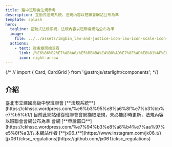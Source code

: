 ```yaml
---
title: 建中班聯會法規參考
description: 互動式法規系統，法規內容以班聯會網站公布為準
template: splash
hero:
  tagline: 互動式法規系統，法規內容以班聯會網站公布為準
  image:
    file: ../../assets/imgbin_law-and-justice-icon-law-icon-scale-icon-png.png
  actions:
    - text: 從憲章開始查看
      link: /%E6%86%B2%E7%AB%A0/%E5%BB%BA%E4%B8%AD%E7%8F%AD%E8%81%AF%E6%9C%83%E6%86%B2%E7%AB%A0
      icon: right-arrow
---
```


{/* // import { Card, CardGrid } from '@astrojs/starlight/components'; */}

## 介紹

<Card title="法規資料來源" icon="external">
	臺北市立建國高級中學班聯會 [**法規系統**](https://ckhssc.wordpress.com/%e6%b3%95%e8%a6%8f%e7%b3%bb%e7%b5%b1/)
</Card>
<Card title="網站性質" icon="warning">
	目前此網站僅從班聯會會網擷取法規，未必能即時更新，法規內容以班聯會會網公布為準
</Card>
<Card title="反應管道" icon="comment">
	會網 [**申訴窗口**](https://ckhssc.wordpress.com/%e7%94%b3%e8%a8%b4%e7%aa%97%e5%8f%a3/)\
	本網站作者 [**jx06_t**](https://www.instagram.com/jx06_t/)
</Card>
<Card title="專案倉庫" icon="github">
	[jx06T/cksc_regulations](https://github.com/jx06T/cksc_regulations)
</Card>
